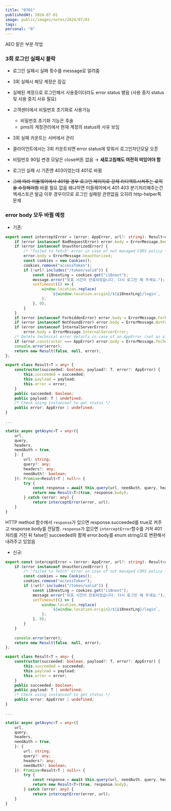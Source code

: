 ```yaml
---
title: "0701"
publishedAt: 2024-07-01
image: public/images/notes/2024/07/01
tags: 
personal: "0"
---
```

AEO 맡은 부분 작업
### 3회 로그인 실패시 블락
- 로그인 실패시 실패 횟수를 message로 알려줌
- 3회 실패시 해당 계정은 잠김
- 실패된 계정으로 로그인해서 사용중이더라도 error status 뱉음 (사용 중지 status 및 사용 중지 사유 필요)
- 고객센터에서 비밀번호 초기화로 사용가능
	- 비밀번호 초기화 기능은 후술
	- pms의 계정관리에서 현재 계정의 status와 사유 보임

- 3회 실패 카운트는 서버에서 관리
- 클라이언트에서는 3회 카운트되면 error status에 맞춰서 로그인차단모달 오픈
- 비밀번호 90일 변경 모달은 close버튼 없음 → **새로고침해도 여전히 떠있어야 함**

- 로그인 실패 시 기존엔 403이었는데 401로 바뀜
- ~~그에 따라 미들웨어에서 401일 경우 로그인 페이지로 강제 리디렉트시켜주는 로직을 수정해야함~~ 바꿀 필요 없음 왜냐하면 미들웨어에서 401 403 분기처리해주는건 엑세스토큰 발급 이후 경우이므로 로그인 실패랑 관련없음 오히려 http-helper쪽 문제
### error body 모두 바뀔 예정
- 기존:
```ts
export const interceptError = (error: AppError, url?: string): Result<null> => {
	if (error instanceof BadRequestError) error.body = ErrorMessage.BadRequest;
	if (error instanceof UnauthorizedError) {
		/* "failed to fetch" error in case of not managed CORS policy */
		error.body = ErrorMessage.Unauthorized;
		const cookies = new Cookies();
		cookies.remove("accessToken");
		if (!url?.includes("/token/valid")) {
			const i18nextLng = cookies.get("i18next");
			message.error("유효 시간이 만료되었습니다. 다시 로그인 해 주세요.");
			setTimeout(() => {
				window.location.replace(
					`${window.location.origin}/${i18nextLng}/login`,
				);
			}, 0);
		}
	}
	if (error instanceof ForbiddenError) error.body = ErrorMessage.Forbidden;
	if (error instanceof NotFoundError) error.body = ErrorMessage.NotFound;
	if (error instanceof InternalServerError)
		error.body = ErrorMessage.InternalServerError;
	/* Delete technical error details in case of an AppError (not as a base class) */
	if (error.constructor === AppError) error.body = ErrorMessage.Technical;
	console.error(error);
	return new Result(false, null, error);
};

export class Result<T = any> {
	constructor(succeeded: boolean, payload?: T, error?: AppError) {
		this.succeeded = succeeded;
		this.payload = payload;
		this.error = error;
	}
	public succeeded: boolean;
	public payload: T | undefined;
	/* Check using instanceof to get status */
	public error: AppError | undefined;
}

...

static async getAsync<T = any>({
	url,
	query,
	headers,
	needAuth = true,
	}: {
		url: string;
		query?: any;
		headers?: any;
		needAuth?: boolean;
	}): Promise<Result<T | null>> {
		try {
			const response = await this.query(url, needAuth, query, headers);
			return new Result<T>(true, response.body);
		} catch (error: any) {
			return interceptError(error, url);
	}
}
```
HTTP method 함수에서 `response`가 있으면 response.succeeded를 true로 켜주고 response.body를 전달함. `response`가 없으면 `interceptError`함수를 거쳐 401 처리를 거친 뒤 false인 succeeded와 함께 error.body를 enum string으로 변환해서 내려주고 있었음
- 신규:
```ts
export const interceptError = (error: AppError, url?: string): Result<null> => {
	if (error instanceof UnauthorizedError) {
		/* "failed to fetch" error in case of not managed CORS policy */
		const cookies = new Cookies();
		cookies.remove("accessToken");
		if (!url?.includes("/token/valid")) {
			const i18nextLng = cookies.get("i18next");
			message.error("유효 시간이 만료되었습니다. 다시 로그인 해 주세요.");
			setTimeout(() => {
				window.location.replace(
					`${window.location.origin}/${i18nextLng}/login`,
				);
			}, 0);
		}
	}
	
	console.error(error);
	return new Result(false, null, error);
};

export class Result<T = any> {
	constructor(succeeded: boolean, payload?: T, error?: AppError) {
		this.succeeded = succeeded;
		this.payload = payload;
		this.error = error;
	}
	public succeeded: boolean;
	public payload: T | undefined;
	/* Check using instanceof to get status */
	public error: AppError | undefined;
}

...

static async getAsync<T = any>({
	url,
	query,
	headers,
	needAuth = true,
	}: {
		url: string;
		query?: any;
		headers?: any;
		needAuth?: boolean;
	}): Promise<Result<T | null>> {
		try {
			const response = await this.query(url, needAuth, query, headers);
			return new Result<T>(true, response.body);
		} catch (error: any) {
			return interceptError(error, url);
	}
}
```